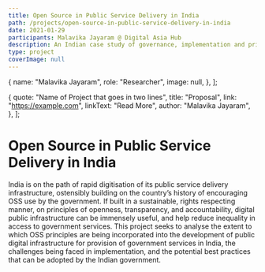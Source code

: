 ```yaml
---
title: Open Source in Public Service Delivery in India
path: /projects/open-source-in-public-service-delivery-in-india
date: 2021-01-29
participants: Malavika Jayaram @ Digital Asia Hub
description: An Indian case study of governance, implementation and private sector role of open source infrastructure projects.
type: project
coverImage: null
---
```


  {
    name: "Malavika Jayaram",
    role: "Researcher",
    image: null,
  },
];

  {
    quote: "Name of Project that goes in two lines",
    title: "Proposal",
    link: "https://example.com",
    linkText: "Read More",
    author: "Malavika Jayaram",
  },
];

# Open Source in Public Service Delivery in India

India is on the path of rapid digitisation of its public service delivery infrastructure, ostensibly building on the country’s history of encouraging OSS use by the government. If built in a sustainable, rights respecting manner, on principles of openness, transparency, and accountability, digital public infrastructure can be immensely useful, and help reduce inequality in access to government services. This project seeks to analyse the extent to which OSS principles are being incorporated into the development of public digital infrastructure for provision of government services in India, the challenges being faced in implementation, and the potential best practices that can be adopted by the Indian government.
